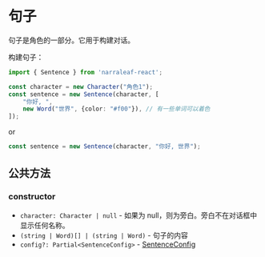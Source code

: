 
# 句子

句子是角色的一部分。它用于构建对话。

构建句子：

```ts
import { Sentence } from 'narraleaf-react';

const character = new Character("角色1");
const sentence = new Sentence(character, [
    "你好, ",
    new Word("世界", {color: "#f00"}), // 有一些单词可以着色
]);
```

or 

```ts
const sentence = new Sentence(character, "你好, 世界");
```

## 公共方法

### constructor

- `character: Character | null` - 如果为 null，则为旁白。旁白不在对话框中显示任何名称。
- `(string | Word)[] | (string | Word)` - 句子的内容
- `config?: Partial<SentenceConfig>` - [SentenceConfig](../../types/SentenceConfig)



